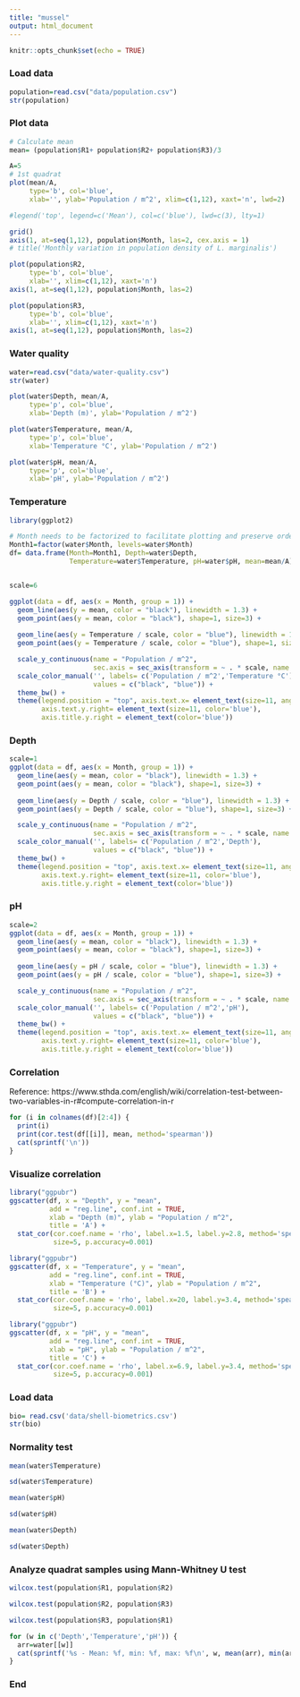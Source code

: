 ```yaml
---
title: "mussel"
output: html_document
---
```


```r
knitr::opts_chunk$set(echo = TRUE)
```

### Load data

```r
population=read.csv("data/population.csv")
str(population)
```

### Plot data

```r

# Calculate mean
mean= (population$R1+ population$R2+ population$R3)/3

A=5
# 1st quadrat
plot(mean/A,
     type='b', col='blue',
     xlab='', ylab='Population / m^2', xlim=c(1,12), xaxt='n', lwd=2)

#legend('top', legend=c('Mean'), col=c('blue'), lwd=c(3), lty=1)

grid()
axis(1, at=seq(1,12), population$Month, las=2, cex.axis = 1)
# title('Monthly variation in population density of L. marginalis')

```
```r
plot(population$R2,
     type='b', col='blue',
     xlab='', xlim=c(1,12), xaxt='n')
axis(1, at=seq(1,12), population$Month, las=2)

```

```r
plot(population$R3,
     type='b', col='blue',
     xlab='', xlim=c(1,12), xaxt='n')
axis(1, at=seq(1,12), population$Month, las=2)

```
### Water quality

```r
water=read.csv("data/water-quality.csv")
str(water)

plot(water$Depth, mean/A,
     type='p', col='blue',
     xlab='Depth (m)', ylab='Population / m^2')

plot(water$Temperature, mean/A,
     type='p', col='blue',
     xlab='Temperature °C', ylab='Population / m^2')

plot(water$pH, mean/A,
     type='p', col='blue',
     xlab='pH', ylab='Population / m^2')
```




### Temperature

```r
library(ggplot2)

# Month needs to be factorized to facilitate plotting and preserve order
Month1=factor(water$Month, levels=water$Month)
df= data.frame(Month=Month1, Depth=water$Depth,
               Temperature=water$Temperature, pH=water$pH, mean=mean/A)


scale=6

ggplot(data = df, aes(x = Month, group = 1)) +
  geom_line(aes(y = mean, color = "black"), linewidth = 1.3) +
  geom_point(aes(y = mean, color = "black"), shape=1, size=3) +
  
  geom_line(aes(y = Temperature / scale, color = "blue"), linewidth = 1.3) +
  geom_point(aes(y = Temperature / scale, color = "blue"), shape=1, size=3) +

  scale_y_continuous(name = "Population / m^2",
                     sec.axis = sec_axis(transform = ~ . * scale, name = "Temperature °C")) +
  scale_color_manual('', labels= c('Population / m^2','Temperature °C'),
                     values = c("black", "blue")) +
  theme_bw() +
  theme(legend.position = "top", axis.text.x= element_text(size=11, angle = 90, vjust = 0.5),
        axis.text.y.right= element_text(size=11, color='blue'),
        axis.title.y.right = element_text(color='blue'))


```


### Depth

```r
scale=1
ggplot(data = df, aes(x = Month, group = 1)) +
  geom_line(aes(y = mean, color = "black"), linewidth = 1.3) +
  geom_point(aes(y = mean, color = "black"), shape=1, size=3) +
  
  geom_line(aes(y = Depth / scale, color = "blue"), linewidth = 1.3) +
  geom_point(aes(y = Depth / scale, color = "blue"), shape=1, size=3) +

  scale_y_continuous(name = "Population / m^2",
                     sec.axis = sec_axis(transform = ~ . * scale, name = "Depth")) +
  scale_color_manual('', labels= c('Population / m^2','Depth'),
                     values = c("black", "blue")) +
  theme_bw() +
  theme(legend.position = "top", axis.text.x= element_text(size=11, angle = 90, vjust = 0.5),
        axis.text.y.right= element_text(size=11, color='blue'),
        axis.title.y.right = element_text(color='blue'))

```


### pH

```r
scale=2
ggplot(data = df, aes(x = Month, group = 1)) +
  geom_line(aes(y = mean, color = "black"), linewidth = 1.3) +
  geom_point(aes(y = mean, color = "black"), shape=1, size=3) +
  
  geom_line(aes(y = pH / scale, color = "blue"), linewidth = 1.3) +
  geom_point(aes(y = pH / scale, color = "blue"), shape=1, size=3) +

  scale_y_continuous(name = "Population / m^2",
                     sec.axis = sec_axis(transform = ~ . * scale, name = "pH")) +
  scale_color_manual('', labels= c('Population / m^2','pH'),
                     values = c("black", "blue")) +
  theme_bw() +
  theme(legend.position = "top", axis.text.x= element_text(size=11, angle = 90, vjust = 0.5),
        axis.text.y.right= element_text(size=11, color='blue'),
        axis.title.y.right = element_text(color='blue'))

```



### Correlation

Reference: https://www.sthda.com/english/wiki/correlation-test-between-two-variables-in-r#compute-correlation-in-r


```r
for (i in colnames(df)[2:4]) {
  print(i)
  print(cor.test(df[[i]], mean, method='spearman'))
  cat(sprintf('\n'))
}

```


### Visualize correlation

```r
library("ggpubr")
ggscatter(df, x = "Depth", y = "mean",
          add = "reg.line", conf.int = TRUE,
          xlab = "Depth (m)", ylab = "Population / m^2",
          title = 'A') +
  stat_cor(cor.coef.name = 'rho', label.x=1.5, label.y=2.8, method='spearman',
           size=5, p.accuracy=0.001)
```

```r
library("ggpubr")
ggscatter(df, x = "Temperature", y = "mean",
          add = "reg.line", conf.int = TRUE,
          xlab = "Temperature (°C)", ylab = "Population / m^2",
          title = 'B') +
  stat_cor(cor.coef.name = 'rho', label.x=20, label.y=3.4, method='spearman',
           size=5, p.accuracy=0.001)
```
```r
library("ggpubr")
ggscatter(df, x = "pH", y = "mean",
          add = "reg.line", conf.int = TRUE,
          xlab = "pH", ylab = "Population / m^2",
          title = 'C') +
  stat_cor(cor.coef.name = 'rho', label.x=6.9, label.y=3.4, method='spearman',
           size=5, p.accuracy=0.001)
```
 
### Load data
 
```r
bio= read.csv('data/shell-biometrics.csv')
str(bio)
``` 
 
### Normality test
 
<!-- #### Length -->
<!-- ```{r} -->
<!-- shapiro.test(bio$Shell_Length_mm) -->
<!-- ggqqplot(bio$Shell_Width_mm, ylab = "Length") -->
<!-- ``` -->
<!-- ###Height -->
<!-- ```{r} -->
<!-- shapiro.test(bio$Shell_Height_mm) -->
<!-- ggqqplot(bio$Shell_Width_mm, ylab = "Height") -->
<!-- ``` -->
<!-- ###Width -->
<!-- ```{r} -->
<!-- shapiro.test(bio$Shell_Width_mm) -->
<!-- ggqqplot(bio$Shell_Width_mm, ylab = "Width") -->
<!-- ``` -->

```r
mean(water$Temperature)
```
```r
sd(water$Temperature)
```
```r
mean(water$pH)
```
```r
sd(water$pH)
```
```r
mean(water$Depth)
```
```r
sd(water$Depth)
```
### Analyze quadrat samples using Mann-Whitney U test

```r
wilcox.test(population$R1, population$R2)
```

```r
wilcox.test(population$R2, population$R3)
```

```r
wilcox.test(population$R3, population$R1)
```
```r
for (w in c('Depth','Temperature','pH')) {
  arr=water[[w]]
  cat(sprintf('%s - Mean: %f, min: %f, max: %f\n', w, mean(arr), min(arr), max(arr)))
}
```

### End
